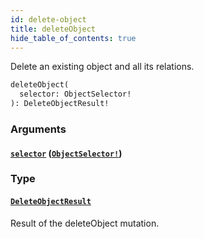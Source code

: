 ```yaml
---
id: delete-object
title: deleteObject
hide_table_of_contents: true
---
```



Delete an existing object and all its relations.

```graphql
deleteObject(
  selector: ObjectSelector!
): DeleteObjectResult!
```


### Arguments

#### [`selector`](#) ([`ObjectSelector!`](/docs/directory-api-reference/schema/inputs/object-selector))




### Type

#### [`DeleteObjectResult`](/docs/directory-api-reference/schema/objects/delete-object-result)

Result of the deleteObject mutation.




